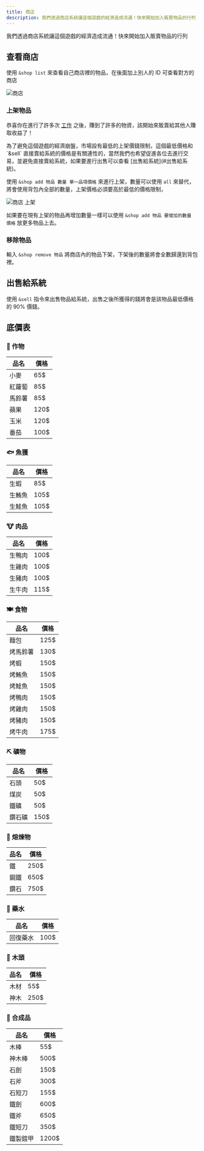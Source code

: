 ```yaml
---
title: 商店
description: 我們透過商店系統讓這個遊戲的經濟造成流通！快來開始加入販賣物品的行列
---
```


我們透過商店系統讓這個遊戲的經濟造成流通！快來開始加入販賣物品的行列

## 查看商店

使用 `&shop list` 來查看自己商店裡的物品，在後面加上別人的 ID 可查看對方的商店

![商店](/docs/rpg/shop/shop.png)

### 上架物品



恭喜你在進行了許多次 [工作](/docs/rpg/jobs/) 之後，賺到了許多的物資，該開始來販賣給其他人賺取收益了！

<Info title="我想先通知你">
  為了避免這個遊戲的經濟崩盤，市場設有最低的上架價錢限制，這個最低價格和 `&sell`
  直接賣給系統的價格是有關連性的，當然我們也希望促進各位去進行交易，並避免直接賣給系統，如果要進行出售可以查看
  [出售給系統](#出售給系統)。
</Info>

使用 `&shop add 物品 數量 單一品項價格` 來進行上架，數量可以使用 `all` 來替代，將會使用背包內全部的數量，上架價格必須要高於最低的價格限制，

![商店 上架](/docs/rpg/shop/shop-add.png)

如果要在現有上架的物品再增加數量一樣可以使用 `&shop add 物品 要增加的數量 價格` 放更多物品上去。

### 移除物品

輸入 `&shop remove 物品` 將商店內的物品下架，下架後的數量將會全數歸還到背包裡。

## 出售給系統

使用 `&sell` 指令來出售物品給系統，出售之後所獲得的錢將會是該物品最低價格的 90% 價錢。

## 底價表

### 🌾 作物

| 品名   | 價格 |
| ------ | ---- |
| 小麥   | 65$  |
| 紅蘿蔔 | 85$  |
| 馬鈴薯 | 85$  |
| 蘋果   | 120$ |
| 玉米   | 120$ |
| 番茄   | 100$ |

### 🐟 魚獲

| 品名   | 價格 |
| ------ | ---- |
| 生蝦   | 85$  |
| 生鮪魚 | 105$ |
| 生鮭魚 | 105$ |

### 🐮 肉品

| 品名   | 價格 |
| ------ | ---- |
| 生鴨肉 | 100$ |
| 生雞肉 | 100$ |
| 生豬肉 | 100$ |
| 生牛肉 | 115$ |

### 🍽️ 食物

| 品名     | 價格 |
| -------- | ---- |
| 麵包     | 125$ |
| 烤馬鈴薯 | 130$ |
| 烤蝦     | 150$ |
| 烤鮪魚   | 150$ |
| 烤鮭魚   | 150$ |
| 烤鴨肉   | 150$ |
| 烤雞肉   | 150$ |
| 烤豬肉   | 150$ |
| 烤牛肉   | 175$ |

### ⛏️ 礦物

| 品名   | 價格 |
| ------ | ---- |
| 石頭   | 50$  |
| 煤炭   | 50$  |
| 鐵礦   | 50$  |
| 鑽石礦 | 150$ |

### 💎 熔煉物

| 品名 | 價格 |
| ---- | ---- |
| 鐵   | 250$ |
| 鋼鐵 | 650$ |
| 鑽石 | 750$ |

### 🧪 藥水

| 品名     | 價格 |
| -------- | ---- |
| 回復藥水 | 100$ |

### 🌲 木頭

| 品名 | 價格 |
| ---- | ---- |
| 木材 | 55$  |
| 神木 | 250$ |

### 🧰 合成品

| 品名     | 價格  |
| -------- | ----- |
| 木棒     | 55$   |
| 神木棒   | 500$  |
| 石劍     | 150$  |
| 石斧     | 300$  |
| 石短刀   | 155$  |
| 鐵劍     | 600$  |
| 鐵斧     | 650$  |
| 鐵短刀   | 350$  |
| 鐵製鎧甲 | 1200$ |


